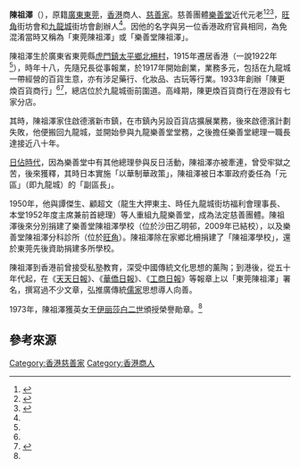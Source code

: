 {{otheruses|other=其他同名人物|陳祖澤 (消歧義)}}
'''陳祖澤'''（{{bd|1897年||2004年}}），原籍[[廣東|廣東]][[東莞|東莞]]，[[香港|香港]]商人、[[慈善家|慈善家]]。慈善團體[[樂善堂|樂善堂]]近代元老<ref name=":0">{{Cite book|title=龍城樂善 : 早期九龍城與樂善堂硏究|last=[[趙雨樂|趙雨樂]]|publisher=衛奕信勳爵文物信託|year=2000|isbn=9620419707|location=香港|last2=[[鍾寶賢|鍾寶賢]]|pages=82-86|chapter=九龍城的歷史印象 - 訪問樂善堂元老陳祖澤}}</ref><ref>{{Cite web |title=陳祖澤 熱心公益得高壽 |url=http://www.thevoice.org.hk/v0268/073.htm |website=松柏之聲 |publisher=[[聖雅各福群會|聖雅各福群會]] |access-date=2022-06-19}}</ref><ref name=":1">{{Cite news|url=https://mmis.hkpl.gov.hk/coverpage/-/coverpage/view?p_r_p_-1078056564_c=QF757YsWv5%2FYxWHIw1Z7kck8tnTVCDAy&_coverpage_WAR_mmisportalportlet_o=1&_coverpage_WAR_mmisportalportlet_actual_q=%28%20all_dc.title%3A%28%22%E8%8F%AF%E5%83%91%E6%97%A5%E5%A0%B1%22%29%29%20AND+%28%20verbatim_dc.collection%3A%28%22Old%5C%20HK%5C%20Newspapers%22%29%29&_coverpage_WAR_mmisportalportlet_sort_order=desc&_coverpage_WAR_mmisportalportlet_sort_field=dc.publicationdate_bsort&_coverpage_WAR_mmisportalportlet_log=Y&_coverpage_WAR_mmisportalportlet_freetext_filter=%E9%BB%83%E6%98%A0%E7%84%B6|title=黃映然陳祖澤黃植生梁國壽劉道新 五人當選模範爸爸|work=[[華僑日報|華僑日報]]|date=1986-08-09|page=第三張第二頁}}</ref>，[[旺角|旺角]]街坊會和[[九龍城|九龍城]]街坊會創辦人<ref name=":1" />。因他的名字與另一位香港政府官員相同，為免混淆當時又稱為「東莞陳祖澤」或「樂善堂陳祖澤」。

陳祖澤生於廣東省東莞縣[[虎門鎮|虎門鎮]][[太平鄉|太平鄉]][[北柵村|北柵村]]，1915年遷居香港（一說1922年<ref name=":0" />），時年十八，先隨兄長從事報業，於1917年開始創業，業務多元，包括在九龍城一帶經營的百貨生意，亦有涉足藥行、化妝品、古玩等行業。1933年創辦「陳更煥百貨商行」<ref name=":0" /><ref>{{Cite web |title=朱石年 - 港文化18區 |url=http://had18.huluhk.org/article-detail.php?id=637&lang=tc |website=文化葫蘆 |language= |access-date=2022-06-19}}</ref>，總店位於九龍城衙前圍道。高峰期，陳更煥百貨商行在港設有七家分店。

其時，陳祖澤家住啟德濱新市鎮，在市鎮內另設百貨店擴展業務，後來啟德濱計劃失敗，他便搬回九龍城，並開始參與九龍樂善堂堂務，之後擔任樂善堂總理一職長達接近八十年。

[[台湾日治时期|日佔時代]]，因為樂善堂中有其他總理參與反日活動，陳祖澤亦被牽連，曾受牢獄之苦，後來獲釋，其時日本實施「以華制華政策」，陳祖澤被日本軍政府委任為「元區」（即九龍城）的「副區長」。

1950年，他與譚傑生、顧超文（龍生大押東主、時任九龍城街坊福利會理事長、本堂1952年度主席兼前首總理）等人重組九龍樂善堂，成為法定慈善團體。陳祖澤後來分別捐建了樂善堂陳祖澤學校（位於沙田乙明邨，2009年已結校），以及樂善堂陳祖澤分科診所（位於[[旺角|旺角]]）。陳祖澤除在家鄉北柵捐建了「陳祖澤學校」，還於東莞先後資助捐建多所學校。

陳祖澤到香港前曾接受私塾教育，深受中國傳統文化思想的薰陶；到港後，從五十年代起，在《[[天天日報|天天日報]]》、《[[華僑日報|華僑日報]]》、《[[工商日報|工商日報]]》等報章上以「東莞陳祖澤」署名，撰寫過不少文章，弘推廣傳統[[儒家|儒家]]思想導人向善。

1973年，陳祖澤獲英女王[[伊丽莎白二世|伊丽莎白二世]]頒授榮譽勛章。<ref name=":0" />

== 參考來源 ==
<references />
[[Category:香港慈善家|Category:香港慈善家]]
[[Category:香港商人|Category:香港商人]]